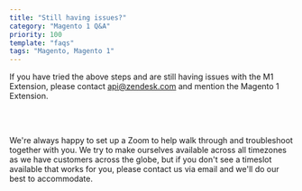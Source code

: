 ```yaml
---
title: "Still having issues?"
category: "Magento 1 Q&A"
priority: 100
template: "faqs"
tags: "Magento, Magento 1"
---
```


If you have tried the above steps and are still having issues with the M1 Extension, please contact <a href="mailto:api@zendesk.com?subject=Magento1%20Extension">api@zendesk.com</a> and mention the Magento 1 Extension.

<br/>
<br/>

We're always happy to set up a Zoom to help walk through and troubleshoot together with you. We try to make ourselves available across all timezones as we have customers across the globe, but if you don't see a timeslot available that works for you, please contact us via email and we'll do our best to accommodate.

<br/>
<br/>

<center>
<ScheduleButton title="Schedule a Support Session" />
</center>
